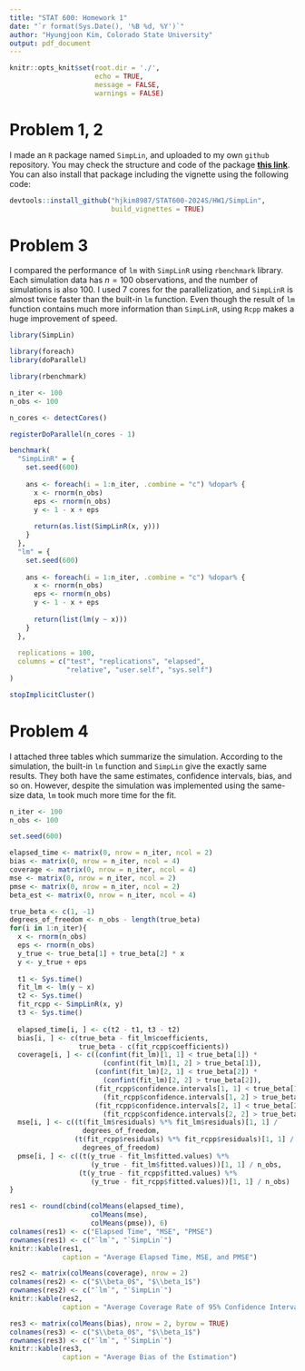 ```yaml
---
title: "STAT 600: Homework 1"
date: "`r format(Sys.Date(), '%B %d, %Y')`"
author: "Hyungjoon Kim, Colorado State University"
output: pdf_document
---
```


```r
knitr::opts_knit$set(root.dir = './',
                     echo = TRUE,
                     message = FALSE,
                     warnings = FALSE)
```

# Problem 1, 2
I made an `R` package named `SimpLin`, and uploaded to my own `github` repository. You may check the structure and code of the package [**this link**](https://github.com/hjkim8987/STAT600-2024S/tree/main/HW1/SimpLin). You can also install that package including the vignette using the following code:

```r
devtools::install_github("hjkim8987/STAT600-2024S/HW1/SimpLin",
                         build_vignettes = TRUE)
```

# Problem 3  
I compared the performance of `lm` with `SimpLinR` using `rbenchmark` library. Each simulation data has $n=100$ observations, and the number of simulations is also $100$. I used $7$ cores for the parallelization, and `SimpLinR` is almost twice faster than the built-in `lm` function. Even though the result of `lm` function contains much more information than `SimpLinR`, using `Rcpp` makes a huge improvement of speed.  

```r
library(SimpLin)

library(foreach)
library(doParallel)

library(rbenchmark)

n_iter <- 100
n_obs <- 100

n_cores <- detectCores()

registerDoParallel(n_cores - 1)

benchmark(
  "SimpLinR" = {
    set.seed(600)
    
    ans <- foreach(i = 1:n_iter, .combine = "c") %dopar% {
      x <- rnorm(n_obs)
      eps <- rnorm(n_obs)
      y <- 1 - x + eps
      
      return(as.list(SimpLinR(x, y)))
    }
  },
  "lm" = {
    set.seed(600)
    
    ans <- foreach(i = 1:n_iter, .combine = "c") %dopar% {
      x <- rnorm(n_obs)
      eps <- rnorm(n_obs)
      y <- 1 - x + eps
      
      return(list(lm(y ~ x)))
    }
  },
  
  replications = 100,
  columns = c("test", "replications", "elapsed",
              "relative", "user.self", "sys.self")
)

stopImplicitCluster()
```

# Problem 4  
I attached three tables which summarize the simulation. According to the simulation, the built-in `lm` function and `SimpLin` give the exactly same results. They both have the same estimates, confidence intervals, bias, and so on. However, despite the simulation was implemented using the same-size data, `lm` took much more time for the fit.

```r
n_iter <- 100
n_obs <- 100

set.seed(600)

elapsed_time <- matrix(0, nrow = n_iter, ncol = 2)
bias <- matrix(0, nrow = n_iter, ncol = 4)
coverage <- matrix(0, nrow = n_iter, ncol = 4)
mse <- matrix(0, nrow = n_iter, ncol = 2)
pmse <- matrix(0, nrow = n_iter, ncol = 2)
beta_est <- matrix(0, nrow = n_iter, ncol = 4)

true_beta <- c(1, -1)
degrees_of_freedom <- n_obs - length(true_beta)
for(i in 1:n_iter){
  x <- rnorm(n_obs)
  eps <- rnorm(n_obs)
  y_true <- true_beta[1] + true_beta[2] * x
  y <- y_true + eps
  
  t1 <- Sys.time()
  fit_lm <- lm(y ~ x)
  t2 <- Sys.time()
  fit_rcpp <- SimpLinR(x, y)
  t3 <- Sys.time()
  
  elapsed_time[i, ] <- c(t2 - t1, t3 - t2)
  bias[i, ] <- c(true_beta - fit_lm$coefficients,
                 true_beta - c(fit_rcpp$coefficients))
  coverage[i, ] <- c((confint(fit_lm)[1, 1] < true_beta[1]) * 
                       (confint(fit_lm)[1, 2] > true_beta[1]),
                     (confint(fit_lm)[2, 1] < true_beta[2]) * 
                       (confint(fit_lm)[2, 2] > true_beta[2]),
                     (fit_rcpp$confidence.intervals[1, 1] < true_beta[1]) * 
                       (fit_rcpp$confidence.intervals[1, 2] > true_beta[1]),
                     (fit_rcpp$confidence.intervals[2, 1] < true_beta[2]) * 
                       (fit_rcpp$confidence.intervals[2, 2] > true_beta[2]))
  mse[i, ] <- c((t(fit_lm$residuals) %*% fit_lm$residuals)[1, 1] / 
                  degrees_of_freedom,
                (t(fit_rcpp$residuals) %*% fit_rcpp$residuals)[1, 1] /
                  degrees_of_freedom)
  pmse[i, ] <- c((t(y_true - fit_lm$fitted.values) %*% 
                    (y_true - fit_lm$fitted.values))[1, 1] / n_obs,
                 (t(y_true - fit_rcpp$fitted.values) %*% 
                    (y_true - fit_rcpp$fitted.values))[1, 1] / n_obs)
}
```  
```r
res1 <- round(cbind(colMeans(elapsed_time),
                    colMeans(mse),
                    colMeans(pmse)), 6)
colnames(res1) <- c("Elapsed Time", "MSE", "PMSE")
rownames(res1) <- c("`lm`", "`SimpLin`")
knitr::kable(res1,
             caption = "Average Elapsed Time, MSE, and PMSE")

res2 <- matrix(colMeans(coverage), nrow = 2)
colnames(res2) <- c("$\\beta_0$", "$\\beta_1$")
rownames(res2) <- c("`lm`", "`SimpLin`")
knitr::kable(res2,
             caption = "Average Coverage Rate of 95% Confidence Interval")

res3 <- matrix(colMeans(bias), nrow = 2, byrow = TRUE)
colnames(res3) <- c("$\\beta_0$", "$\\beta_1$")
rownames(res3) <- c("`lm`", "`SimpLin`")
knitr::kable(res3,
             caption = "Average Bias of the Estimation")
```
